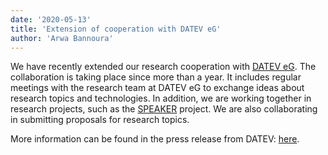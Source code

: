 ```yaml
---
date: '2020-05-13'
title: 'Extension of cooperation with DATEV eG'
author: 'Arwa Bannoura'
---
```




We have recently extended our research cooperation with [DATEV eG](https://www.datev.de). The collaboration is taking place since more than a year. It includes regular meetings with the research team at DATEV eG to exchange ideas about research topics and technologies. In addition, we are working together in research projects, such as the [SPEAKER](https://www.speaker.fraunhofer.de) project. We are also collaborating in submitting proposals for research topics.

More information can be found in the press release from DATEV: [here](https://www.datev.de/web/de/m/presse/pressemeldungen/meldungen-2020/datev-und-die-universitaet-paderborn-erweitern-kooperation/).